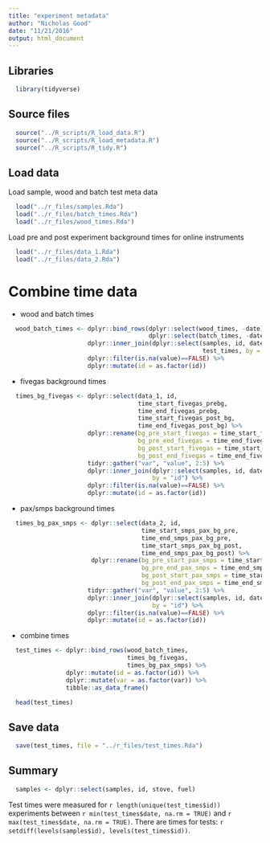 ```yaml
---
title: "experiment metadata"
author: "Nicholas Good"
date: "11/21/2016"
output: html_document
---
```


## Libraries

```r
  library(tidyverse)
```

## Source files

```r
  source("../R_scripts/R_load_data.R")
  source("../R_scripts/R_load_metadata.R")
  source("../R_scripts/R_tidy.R")
```

## Load data

Load sample, wood and batch test meta data

```r
  load("../r_files/samples.Rda")
  load("../r_files/batch_times.Rda")
  load("../r_files/wood_times.Rda")
```

Load pre and post experiment background times for online instruments

```r
  load("../r_files/data_1.Rda")
  load("../r_files/data_2.Rda")
```

# Combine time data

* wood and batch times

```r
  wood_batch_times <- dplyr::bind_rows(dplyr::select(wood_times, -date),
                                       dplyr::select(batch_times, -date)) %>%
                      dplyr::inner_join(dplyr::select(samples, id, date),
                                                      test_times, by = "id") %>%
                      dplyr::filter(is.na(value)==FALSE) %>%
                      dplyr::mutate(id = as.factor(id))
```

* fivegas background times

```r
  times_bg_fivegas <- dplyr::select(data_1, id, 
                                    time_start_fivegas_prebg,
                                    time_end_fivegas_prebg,
                                    time_start_fivegas_post_bg,
                                    time_end_fivegas_post_bg) %>%
                      dplyr::rename(bg_pre_start_fivegas = time_start_fivegas_prebg,
                                    bg_pre_end_fivegas = time_end_fivegas_prebg,
                                    bg_post_start_fivegas = time_start_fivegas_post_bg,
                                    bg_post_end_fivegas = time_end_fivegas_post_bg) %>%
                      tidyr::gather("var", "value", 2:5) %>%
                      dplyr::inner_join(dplyr::select(samples, id, date),
                                        by = "id") %>%
                      dplyr::filter(is.na(value)==FALSE) %>%
                      dplyr::mutate(id = as.factor(id))
```

* pax/smps background times

```r
  times_bg_pax_smps <- dplyr::select(data_2, id, 
                                     time_start_smps_pax_bg_pre,
                                     time_end_smps_pax_bg_pre,
                                     time_start_smps_pax_bg_post,
                                     time_end_smps_pax_bg_post) %>%
                       dplyr::rename(bg_pre_start_pax_smps = time_start_smps_pax_bg_pre,
                                     bg_pre_end_pax_smps = time_end_smps_pax_bg_pre,
                                     bg_post_start_pax_smps = time_start_smps_pax_bg_post,
                                     bg_post_end_pax_smps = time_end_smps_pax_bg_post) %>%
                      tidyr::gather("var", "value", 2:5) %>%
                      dplyr::inner_join(dplyr::select(samples, id, date),
                                        by = "id") %>%
                      dplyr::filter(is.na(value)==FALSE) %>%
                      dplyr::mutate(id = as.factor(id))
```

* combine times

```r
  test_times <- dplyr::bind_rows(wood_batch_times,
                                 times_bg_fivegas,
                                 times_bg_pax_smps) %>%
                dplyr::mutate(id = as.factor(id)) %>%
                dplyr::mutate(var = as.factor(var)) %>%
                tibble::as_data_frame()
```

```r
  head(test_times)
```

## Save data

```r
  save(test_times, file = "../r_files/test_times.Rda")
```

## Summary

```r
  samples <- dplyr::select(samples, id, stove, fuel)
```

Test times were measured for `r length(unique(test_times$id))` experiments between `r min(test_times$date, na.rm = TRUE)` and `r max(test_times$date, na.rm = TRUE)`. There are times for tests: `r setdiff(levels(samples$id), levels(test_times$id))`.